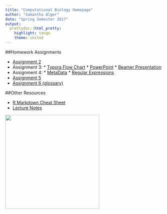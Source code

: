 ```yaml
---
title: "Computational Biology Homepage"
author: "Samantha Alger"
date: "Spring Semester 2017"
output: 
  prettydoc::html_pretty:
    highlight: tango
    theme: united
---
```


##Homework Assignments

* [Assignment 2](Assignment2.html)
* Assignment 3:
      * [Typora Flow Chart](Drawing_Diagrams_with_Markdown.html)
      * [PowerPoint](BeeVirusEcology.pdf)
      * [Beamer Presentation](BeamerPresentation.pdf)
* Assignment 4:
      * [MetaData](Homework4.html)
      * [Regular Expressions](RegularExpressions_HW4.html)
* [Assignment 5](homework5.html)
* [Assignment 6 (glossary)](GlossaryHW6.html)

##Other Resources

* [R Markdown Cheat Sheet](https://www.rstudio.com/wp-content/uploads/2015/02/rmarkdown-cheatsheet.pdf)
* [Lecture Notes](lecture_notes.html)

<img src="beekeepers.JPG" width="300" height="300"/>
